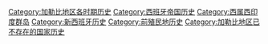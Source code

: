 [[Category:加勒比地区各时期历史|Category:加勒比地区各时期历史]]
[[Category:西班牙帝国历史|Category:西班牙帝国历史]]
[[Category:西属西印度群岛|Category:西属西印度群岛]]
[[Category:新西班牙历史|Category:新西班牙历史]]
[[Category:前殖民地历史|Category:前殖民地历史]]
[[Category:加勒比地区已不存在的国家历史|Category:加勒比地区已不存在的国家历史]]